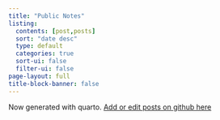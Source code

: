 ```yaml
---
title: "Public Notes"
listing:
  contents: [post,posts]
  sort: "date desc"
  type: default
  categories: true
  sort-ui: false
  filter-ui: false
page-layout: full
title-block-banner: false
---
```


Now generated with quarto. [Add or edit posts on github here](https://github.com/hakyimlab/web-lab-notes-quarto)
